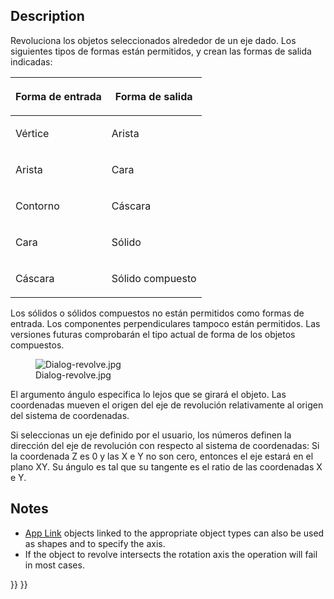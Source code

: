 <languages/>

{{Docnav
|[[Part_Extrude|Extrude]]
|[[Part_Mirror|Mirror]]
|[[Part_Workbench|Part]]
|IconL=Part_Extrude.svg
|IconR=Part_Mirror.svg
|IconC=Workbench_Part.svg
}}

<div class="mw-translate-fuzzy">
{{GuiCommand/es|Name=Part_Revolve|MenuLocation=Part → Revolve|Workbenches=[[Part_Workbench/es|Pieza]], Completo|SeeAlso=}}
</div>

==Description==

<div class="mw-translate-fuzzy">
Revoluciona los objetos seleccionados alrededor de un eje dado. Los siguientes tipos de formas están permitidos, y crean las formas de salida indicadas:
</div>

<div class="mw-translate-fuzzy">
{| class="wikitable"
|-
! Forma de entrada
! Forma de salida
|-
| Vértice 
| Arista
|-
| Arista 
| Cara
|-
| Contorno 
| Cáscara
|-
| Cara
| Sólido
|-
| Cáscara 
| Sólido compuesto
|}
</div>

<div class="mw-translate-fuzzy">
Los sólidos o sólidos compuestos no están permitidos como formas de entrada. Los componentes perpendiculares tampoco están permitidos. Las versiones futuras comprobarán el tipo actual de forma de los objetos compuestos.
</div>

<div class="mw-translate-fuzzy">
[[Image:Dialog-revolve.jpg]]
</div>

<div class="mw-translate-fuzzy">
El argumento ángulo especifica lo lejos que se girará el objeto. Las coordenadas mueven el origen del eje de revolución relativamente al origen del sistema de coordenadas.
</div>

<div class="mw-translate-fuzzy">
Si seleccionas un eje definido por el usuario, los números definen la dirección del eje de revolución con respecto al sistema de coordenadas: Si la coordenada Z es 0 y las X e Y no son cero, entonces el eje estará en el plano XY. Su ángulo es tal que su tangente es el ratio de las coordenadas X e Y.
</div>

==Notes==

* [[App_Link|App Link]] objects linked to the appropriate object types can also be used as shapes and to specify the axis. {{Version|0.20}}
* If the object to revolve intersects the rotation axis the operation will fail in most cases.


{{Docnav
|[[Part_Extrude|Extrude]]
|[[Part_Mirror|Mirror]]
|[[Part_Workbench|Part]]
|IconL=Part_Extrude.svg
|IconR=Part_Mirror.svg
|IconC=Workbench_Part.svg
}}

{{Part Tools navi{{#translation:}}}}
{{Userdocnavi{{#translation:}}}}